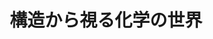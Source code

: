 ﻿---
title: "構造から視る化学の世界"
category: "理学院"
vol: 87
interviewee: "豊田 真司"
url: "http://www.chemistry.titech.ac.jp/~toyota/"
tags: ["分子","化学","構造","有機化学","物理"]
pdf: "87-4-toyota.pdf"
career: ""
preface: "豊田では、アントラセンとアセチレンを繋げてさまざまな構造を有する分子を創り出している。本稿ではまず、物理有機化学について紹介したうえで、アントラセンとアセチレンの構造と性質を述べる。そして、豊田先生が実際に創り出した分子のいくつかを取り上げ、その構造と物性を物理有機化学の立場から紹介し、先生の理念へと繋げる。"
---
